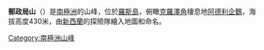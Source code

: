 {{Coord|77|28|S|169|14|E||display=title}}

'''郵政局山'''（{{lang-en|Post Office Hill}}）是[[南極洲|南極洲]]的山峰，位於[[羅斯島|羅斯島]]，俯瞰[[克羅澤角|克羅澤角]]棲息地[[阿德利企鵝|阿德利企鵝]]，海拔高度430米，由[[新西蘭|新西蘭]]的探險隊繪入地圖和命名。

{{DEFAULTSORT:Post Office Hill}}
[[Category:南極洲山峰|Category:南極洲山峰]]


{{RossIsland-geo-stub}}